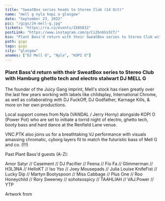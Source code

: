 ---
title: "SweatBox series heads to Stereo Club (14 Oct)"
name: "mell g nyla kopi o glasgow"
date: "September 23, 2022"
pic: "/gigs/24-mell-g.jpg"
tickets: "https://ra.co/events/1585832"
postLink: "https://www.instagram.com/p/Ci2bnbUs5CT/"
bio: "Plant Bass'd return with their SweatBox series to Stereo Club with Hamburg ghetto tech and electro stalwart DJ MELL G"
path: gigs
tags: gigs
city: "glasgow"
anames: ["DJ Mell G", "Nyla", "KOPI O"]
---

### Plant Bass'd return with their SweatBox series to Stereo Club with Hamburg ghetto tech and electro stalwart DJ MELL G

The founder of the Juicy Gang imprint, Mell's stock has risen greatly over the last few years working with labels like childsplay, International Chrome, as well as collaborating with DJ FuckOff, DJ Godfather, Karnage Kills, & more on her own productions.

Local support comes from Nyla (VANDAL / Jerry Horny) alongside KOPI O (Power Pot) who are set to initiate a torrid night of electro, ghetto tech, booty bass and hard dance at the Renfield Lane venue.

VNC.PTK also joins us for a breathtaking VJ performance with visuals amassing chromatic, cyborg layers fit to match the futuristic bass of Mell G and co. (!!!)

Past Plant Bass'd guests (A-Z):

Amor Satyr // Casement // DJ Pacifier // Feena // Fio Fa // Glimmerman // H3L3NA // HelloKT // Iso Yso // Joey Mousepads // Julia Louise KnifeFist // Lucky Dip // Martyn Bootyspoon // Miss Cabbage // Plus One // Roo Honeychild // Rory Sweeney // sohotsospicy // TAAHLIAH // VAJ.Power // YTP

Artwork from <HoverLink url="www.instagram.com/vnc.ptk" name="@vnc.ptk" external />
